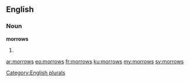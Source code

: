 ==English==

===Noun===
'''morrows'''

# {{plural of|[[morrow]]}}

[[Category:English plurals]]

[[ar:morrows]]
[[eo:morrows]]
[[fr:morrows]]
[[ku:morrows]]
[[my:morrows]]
[[sv:morrows]]